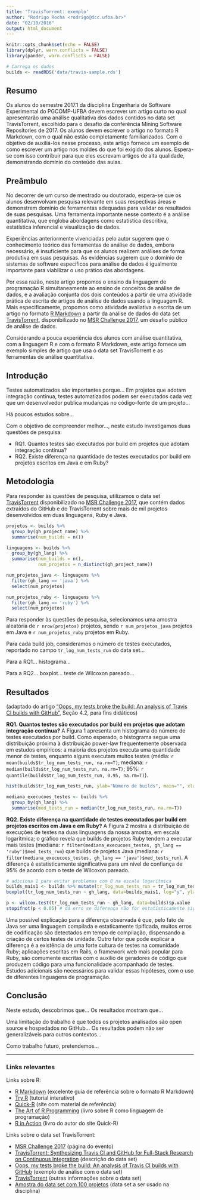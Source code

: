 ```yaml
---
title: 'TravisTorrent: exemplo'
author: "Rodrigo Rocha <rodrigo@dcc.ufba.br>"
date: "02/10/2016"
output: html_document
---
```


```r
knitr::opts_chunk$set(echo = FALSE)
library(dplyr, warn.conflicts = FALSE)
library(pander, warn.conflicts = FALSE)

# Carrega os dados
builds <- readRDS('data/travis-sample.rds')
```

## Resumo

Os alunos do semestre 2017.1 da disciplina Engenharia de Software Experimental do PGCOMP-UFBA devem escrever um artigo curto no qual apresentarão uma análise qualitativa dos dados contidos no data set TravisTorrent, escolhido para o desafio da conferência Mining Software Repositories de 2017. Os alunos devem escrever o artigo no formato R Markdown, com o qual não estão completamente familiarizados. Com o objetivo de auxiliá-los nesse processo, este artigo fornece um exemplo de como escrever um artigo nos moldes do que foi exigido dos alunos. Espera-se com isso contribuir para que eles escrevam artigos de alta qualidade, demonstrando domínio do conteúdo das aulas.

## Preâmbulo

No decorrer de um curso de mestrado ou doutorado, espera-se que os alunos desenvolvam pesquisa relevante em suas respectivas áreas e demonstrem domínio de ferramentas adequadas para validar os resultados de suas pesquisas. Uma ferramenta importante nesse contexto é a análise quantitativa, que engloba abordagens como estatística descritiva, estatística inferencial e visualização de dados.

Experiências anteriormente vivenciadas pelo autor sugerem que o conhecimento teórico das ferramentas de análise de dados, embora necessário, é insuficiente para que os alunos realizem análises de forma produtiva em suas pesquisas. As evidências sugerem que o domínio de sistemas de software específicos para análise de dados é igualmente importante para viabilizar o uso prático das abordagens.

Por essa razão, neste artigo propomos o ensino da linguagem de programação R simultaneamente ao ensino de conceitos de análise de dados, e a avaliação conjunta dos dois conteúdos a partir de uma atividade prática de escrita de artigos de análise de dados usando a linguagem R. Mais especificamente, propomos como atividade avaliativa a escrita de um artigo no formato [R Markdown](http://rmarkdown.rstudio.com/) a partir da análise de dados do data set [TravisTorrent](https://travistorrent.testroots.org/), disponibilizado no [MSR Challenge 2017](https://2017.msrconf.org/#/challenge), um desafio público de análise de dados.

Considerando a pouca experiência dos alunos com análise quantitativa, com a linguagem R e com o formato R Markdown, este artigo fornece um exemplo simples de artigo que usa o data set TravisTorrent e as ferramentas de análise quantitativa.

## Introdução

<!-- Contexto -->
Testes automatizados são importantes porque... Em projetos que adotam integração contínua, testes automatizados podem ser executados cada vez que um desenvolvedor publica mudanças no código-fonte de um projeto...

<!-- Lacuna no conhecimento -->
Há poucos estudos sobre...

<!-- Questões de pesquisa -->
Com o objetivo de compreender melhor..., neste estudo investigamos duas questões de pesquisa:

- RQ1. Quantos testes são executados por build em projetos que adotam integração contínua?
- RQ2. Existe diferença na quantidade de testes executados por build em projetos escritos em Java e em Ruby?

## Metodologia

<!-- Dados -->

Para responder às questões de pesquisa, utilizamos o data set [TravisTorrent](https://travistorrent.testroots.org/) disponibilizado no [MSR Challenge 2017](https://2017.msrconf.org/#/challenge), que contém dados extraídos do GitHub e do TravisTorrent sobre mais de mil projetos desenvolvidos em duas linguagens, Ruby e Java.

```r
projetos <- builds %>%
  group_by(gh_project_name) %>%
  summarise(num_builds = n())

linguagens <- builds %>%
  group_by(gh_lang) %>%
  summarise(num_builds = n(),
            num_projetos = n_distinct(gh_project_name))

num_projetos_java <- linguagens %>%
  filter(gh_lang == 'java') %>%
  select(num_projetos)

num_projetos_ruby <- linguagens %>%
  filter(gh_lang == 'ruby') %>%
  select(num_projetos)
```

<!-- Transformação -->
Para responder às questões de pesquisa, selecionamos uma amostra aleatória de `r nrow(projetos)` projetos, sendo `r num_projetos_java` projetos em Java e `r num_projetos_ruby` projetos em Ruby.

Para cada build job, consideramos o número de testes executados, reportado no campo `tr_log_num_tests_run` do data set...

<!-- Análise -->
Para a RQ1... histograma...

Para a RQ2... boxplot... teste de Wilcoxon pareado...

## Resultados

(adaptado do artigo ["Oops, my tests broke the build: An analysis of Travis CI builds with GitHub"](https://peerj.com/preprints/1984/), Seção 4.2, para fins didáticos)

**RQ1. Quantos testes são executados por build em projetos que adotam integração contínua?** A Figura 1 apresenta um histograma do número de testes executados por build. Como esperado, o histograma segue uma distribuição próxima à distribuição power-law frequentemente observada em estudos empíricos: a maioria dos projetos executa uma quantidade menor de testes, enquanto alguns executam muitos testes (média: `r mean(builds$tr_log_num_tests_run, na.rm=T)`; mediana: `r median(builds$tr_log_num_tests_run, na.rm=T)`; 95%: `r quantile(builds$tr_log_num_tests_run, 0.95, na.rm=T)`).

```r
hist(builds$tr_log_num_tests_run, ylab="Número de builds", main="", xlab="")
```

```r
mediana_execucoes_testes <- builds %>%
  group_by(gh_lang) %>%
  summarise(med_tests_run = median(tr_log_num_tests_run, na.rm=T))
```

**RQ2. Existe diferença na quantidade de testes executados por build em projetos escritos em Java e em Ruby?** A Figura 2 mostra a distribuição de execuções de testes na duas linguagens da nossa amostra, em escala logarítmica; o gráfico revela que builds de projetos Ruby tendem a executar mais testes (mediana: `r filter(mediana_execucoes_testes, gh_lang == 'ruby')$med_tests_run`) que builds de projetos Java (mediana: `r filter(mediana_execucoes_testes, gh_lang == 'java')$med_tests_run`). A diferença é estatisticamente significativa para um nível de confiança de 95% de acordo com o teste de Wilcoxon pareado.

```r
# adiciona 1 para evitar problemas com 0 na escala logaritmica
builds_mais1 <- builds %>% mutate(tr_log_num_tests_run = tr_log_num_tests_run + 1)
boxplot(tr_log_num_tests_run ~ gh_lang, data=builds_mais1, log="y", ylab="Testes executados (escala logarítmica)")
```

```r
p <- wilcox.test(tr_log_num_tests_run ~ gh_lang, data=builds)$p.value
stopifnot(p < 0.05) # dá erro se diferença não for estatisticamente significativa
```

Uma possível explicação para a diferença observada é que, pelo fato de Java ser uma linguagem compilada e estaticamente tipificada, muitos erros de codificação são detectados em tempo de compilação, dispensando a criação de certos testes de unidade. Outro fator que pode explicar a diferença é a existência de uma forte cultura de testes na comunidade Ruby; aplicações escritas em Rails, o framework web mais popular para Ruby, são comumente escritas com o auxílio de geradores de código que produzem código para uma funcionalidade acompanhado de testes. Estudos adicionais são necessários para validar essas hipóteses, com o uso de diferentes linguagens de programação.

## Conclusão

Neste estudo, descobrimos que... Os resultados mostram que...

Uma limitação do trabalho é que todos os projetos analisados são open source e hospedados no GitHub... Os resultados podem não ser generalizáveis para outros contextos...

Como trabalho futuro, pretendemos...

------------

### Links relevantes

Links sobre R:

- [R Markdown](http://rmarkdown.rstudio.com/) (excelente guia de referência sobre o formato R Markdown)
- [Try R](http://tryr.codeschool.com/) (tutorial interativo)
- [Quick-R](http://statmethods.net/) (site com material de referência)
- [The Art of R Programming](http://heather.cs.ucdavis.edu/~matloff/132/NSPpart.pdf) (livro sobre R como linguagem de programação)
- [R in Action](https://www.manning.com/books/r-in-action-second-edition) (livro do autor do site Quick-R)

Links sobre o data set TravisTorrent:

- [MSR Challenge 2017](http://2017.msrconf.org/#/challenge) (página do evento)
- [TravisTorrent: Synthesizing Travis CI and GitHub for Full-Stack Research on Continuous Integration](http://inventitech.com/publications/2017_beller_gousios_zaidman_travistorrent_synthesizing_travis_ci_and_github_for_full-stack_research_on_continuous_integration.pdf) (descrição do data set)
- [Oops, my tests broke the build: An analysis of Travis CI builds with GitHub](https://peerj.com/preprints/1984.pdf) (exemplo de análise com o data set)
- [TravisTorrent](https://travistorrent.testroots.org/) (outras informações sobre o data set)
- [Amostra do data set com 100 projetos](https://github.com/rodrigorgs/analise-quantitativa/blob/master/data/travis-sample.rds) (data set a ser usado na disciplina)
